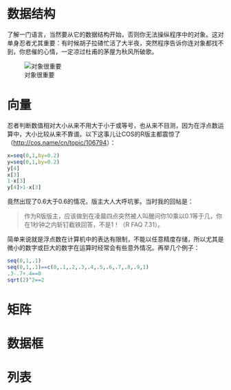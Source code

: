# 数据结构

了解一门语言，当然要从它的数据结构开始，否则你无法操纵程序中的对象。这对单身忍者尤其重要：有时候胡子拉碴忙活了大半夜，突然程序告诉你连对象都找不到，你悲催的心情，一定凉过杜甫的茅屋为秋风所破歌。

![对象很重要](http://i.imgur.com/KD3EZ.jpg)

# 向量

忍者判断数值相对大小从来不用大于小于或等号，也从来不目测，因为在浮点数运算中，大小比较从来不靠谱。以下这事儿让COS的R版主都震惊了（<http://cos.name/cn/topic/106794>）：

```r
x=seq(0,1,by=0.2)
y=seq(0,1,by=0.2)
y[4]
x[3]
1-x[3]
y[4]>1-x[3]
```

竟然出现了0.6大于0.6的情况，版主大人大呼坑爹。当时我的回帖是：

> 作为R版版主，应该做到在凌晨四点突然被人叫醒问你10乘以0.1等于几，你在1秒钟之内斩钉截铁回答，不是1！（R FAQ 7.31）。

简单来说就是浮点数在计算机中的表达有限制，不能以任意精度存储，所以尤其是微小的数字或巨大的数字在运算时经常会有些意外情况。再举几个例子：

```r
seq(0,1,.1)
seq(0,1,.1)==c(0,.1,.2,.3,.4,.5,.6,.7,.8,.9,1)
.3-.7+.4==0
sqrt(2)^2==2
```


# 矩阵

# 数据框

# 列表


